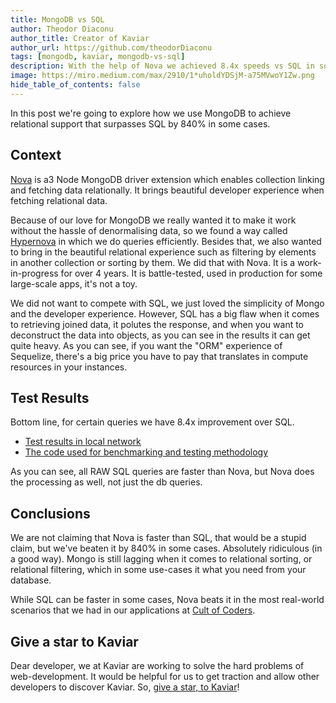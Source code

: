 ```yaml
---
title: MongoDB vs SQL
author: Theodor Diaconu
author_title: Creator of Kaviar
author_url: https://github.com/theodorDiaconu
tags: [mongodb, kaviar, mongodb-vs-sql]
description: With the help of Nova we achieved 8.4x speeds vs SQL in some queries
image: https://miro.medium.com/max/2910/1*uholdYDSjM-a75MVwoY1Zw.png
hide_table_of_contents: false
---
```


In this post we're going to explore how we use MongoDB to achieve relational support that surpasses SQL by 840% in some cases.

<!--truncate-->

## Context

[Nova](https://github.com/kaviarjs/nova) is a3 Node MongoDB driver extension which enables collection linking and fetching data relationally. It brings beautiful developer experience when fetching relational data.

Because of our love for MongoDB we really wanted it to make it work without the hassle of denormalising data, so we found a way called [Hypernova](https://www.kaviarjs.com/docs/package-nova#hypernova)
in which we do queries efficiently. Besides that, we also wanted to bring in the beautiful relational experience such as filtering by elements in another collection or sorting by them.
We did that with Nova. It is a work-in-progress for over 4 years. It is battle-tested, used in production for some large-scale apps, it's not a toy.

We did not want to compete with SQL, we just loved the simplicity of Mongo and the developer experience. However, SQL has a big flaw when it comes to retrieving joined data, it polutes the response, and when you want to deconstruct the data into objects, as you can see in the results it can get quite heavy. As you can see, if you want the "ORM" experience of Sequelize,
there's a big price you have to pay that translates in compute resources in your instances.

## Test Results

Bottom line, for certain queries we have 8.4x improvement over SQL.

- [Test results in local network](https://docs.google.com/spreadsheets/d/1cA2c6e9YvE-fA8LEaDwukgrvYNOIo8RmNjy8cPWby1g/edit#gid=0)
- [The code used for benchmarking and testing methodology](https://github.com/kaviarjs/nova/tree/master/benchmarks/sql)

As you can see, all RAW SQL queries are faster than Nova, but Nova does the processing as well, not just the db queries.

## Conclusions

We are not claiming that Nova is faster than SQL, that would be a stupid claim, but we've beaten it by 840% in some cases.
Absolutely ridiculous (in a good way). Mongo is still lagging when it comes to relational sorting, or relational filtering,
which in some use-cases it what you need from your database.

While SQL can be faster in some cases, Nova beats it in the most real-world scenarios that we had in our applications at [Cult of Coders](https://www.cultofcoders.com).

## Give a star to Kaviar

Dear developer, we at Kaviar are working to solve the hard problems of web-development. It would be helpful for us to get traction and allow other developers
to discover Kaviar. So, [give a star, to Kaviar](https://github.com/kaviarjs/kaviar)!

